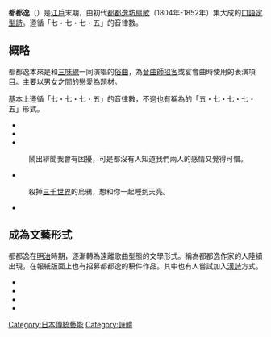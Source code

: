 {{Japanese|japanese= 都々逸|kana= どどいつ|romaji= Dodoitsu}}
'''都都逸'''（{{lang-ja|都々逸}}）是[[江戶時代|江戶]]末期，由初代[[都都逸坊扇歌|都都逸坊扇歌]]（1804年-1852年）集大成的[[口語|口語]][[定型詩|定型詩]]。遵循「七・七・七・五」的音律數。

==概略==
都都逸本來是和[[三味線|三味線]]一同演唱的[[俗曲|俗曲]]，為[[音曲師|音曲師]][[招客|招客]]或宴會曲時使用的表演項目。主要以男女之間的戀愛為題材。

基本上遵循「七・七・七・五」的音律數，不過也有稱為{{nihongo|五字冠|五字冠り}}的「五・七・七・七・五」形式。

*{{lang|ja|惚れて通えば 千里も一里 逢えずに帰れば また千里（作者不詳）}}
*{{lang|ja|この酒を 止めちゃ嫌だよ酔わせておくれ まさか素面じゃ言いにくい（作者不詳）}}
*{{lang|ja|浮名立ちゃ それも困るが世間の人に 知らせないのも惜しい仲（作者不詳）}}
:鬧出緋聞我會有困擾，可是都沒有人知道我們兩人的感情又覺得可惜。
*{{lang|ja|三千世界の鴉を殺し ぬしと朝寝がしてみたい（高杉晋作説、桂小五郎説、ほかもあり）}}
:殺掉[[大千世界|三千世界]]的烏鴉，想和你一起睡到天亮。
*{{lang|ja|逢うて別れて 別れて逢うて（泣くも笑うもあとやさき） 末は野の風 秋の風 [[一期一会|一期一会]]の 別れかな（[[井伊直弼|井伊直弼]] 茶湯一会集）}}

==成為文藝形式==
都都逸在[[明治|明治]]時期，逐漸轉為遠離歌曲型態的文學形式。稱為都都逸作家的人陸續出現，在報紙版面上也有招募都都逸的稿件作品。其中也有人嘗試加入[[漢詩|漢詩]]方式。

* {{lang|ja|ねだり上手が水蜜桃を くるりむいてる指の先（田島歳絵）}}
* {{lang|ja|ぬいだまんまでいる白足袋の そこが寂しい宵になる（今井敏夫）}}
* {{lang|ja|あせる気持ちと待たない汽車と ちょっとずれてた安時計（関川健坊鐘）}}
* {{lang|ja|内裏びな 少し離してまた近づけて 女がひとりひなまつり（寺尾竹雄）}}

{{lang-stub}}
{{日本的传统艺能}}
{{Authority control}}

{{DEFAULTSORT:Dodoitsu}}
[[Category:日本傳統藝能|Category:日本傳統藝能]]
[[Category:詩體|Category:詩體]]